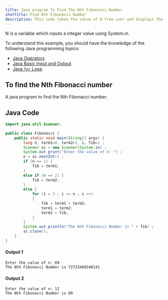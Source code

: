```yaml
---
title: Java program To Find The Nth Fibonacci Number
shotTitle: Find Nth Fibonacci Number
description: This code takes the value of N from user and displays the Nth number of the Fibonacci Series.
---
```


N is a variable which inputs a integer value using System.in.

To understand this example, you should have the knowledge of the following Java programming topics:

- [Java Operators](/docs/operators)
- [Java Basic Input and Output](/docs/basic-input-output)
- [Java `for` Loop](/docs/for-loop)

## To find the Nth Fibonacci number

A java program to find the Nth Fibonacci number.


## Java Code

```java
import java.util.Scanner;

public class Fibonacci {
    public static void main(String[] args) {
        long n, term1=0, term2=1, i, fib=1 ;
        Scanner sc = new Scanner(System.in) ;
        System.out.print("Enter the value of n: ") ;
        n = sc.nextInt() ;
        if (n == 1) {
            fib = term1;
        }
        else if (n == 2) {
            fib = term2;
        }
        else {
            for (i = 3 ; i <= n ; i ++)
            {
                fib = term1 + term2;
                term1 = term2;
                term2 = fib;
            }
        }
        System.out.println("The Nth Fibonacci Number is " + fib) ;
        sc.close();
    }
}
```

#### Output 1

```plaintext
Enter the value of n: 69
The Nth Fibonacci Number is 72723460248141
```

#### Output 2

```plaintext
Enter the value of n: 12
The Nth Fibonacci Number is 89
```
